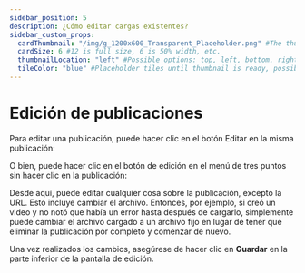 ---
sidebar_position: 5
description: ¿Cómo editar cargas existentes?
sidebar_custom_props:
  cardThumbnail: "/img/g_1200x600_Transparent_Placeholder.png" #The thumbnail on the category card.
  cardSize: 6 #12 is full size, 6 is 50% width, etc.
  thumbnailLocation: "left" #Possible options: top, left, bottom, right, none
  tileColor: "blue" #Placeholder tiles until thumbnail is ready, possible options: blue, cream, darkpurple, lightpurple, mauve, orange, pink, none
---

# Edición de publicaciones

Para editar una publicación, puede hacer clic en el botón Editar en la misma publicación:

O bien, puede hacer clic en el botón de edición en el menú de tres puntos sin hacer clic en la publicación:

Desde aquí, puede editar cualquier cosa sobre la publicación, excepto la URL. Esto incluye cambiar el archivo. Entonces, por ejemplo, si creó un video y no notó que había un error hasta después de cargarlo, simplemente puede cambiar el archivo cargado a un archivo fijo en lugar de tener que eliminar la publicación por completo y comenzar de nuevo.

Una vez realizados los cambios, asegúrese de hacer clic en **Guardar** en la parte inferior de la pantalla de edición.